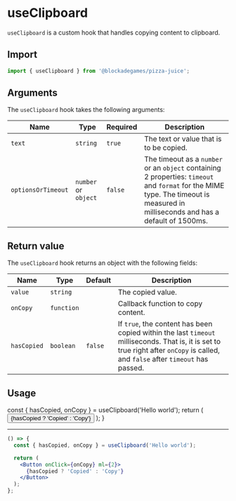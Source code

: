 
# useClipboard

`useClipboard` is a custom hook that handles copying content to clipboard.

## Import

```jsx
import { useClipboard } from '@blockadegames/pizza-juice';
```

## Arguments

The `useClipboard` hook takes the following arguments:

| Name               | Type                 | Required | Description                                                                                                                                                                      |
| ------------------ | -------------------- | -------- | -------------------------------------------------------------------------------------------------------------------------------------------------------------------------------- |
| `text`             | `string`             | `true`   | The text or value that is to be copied.                                                                                                                                          |
| `optionsOrTimeout` | `number` or `object` | `false`  | The timeout as a `number` or an `object` containing 2 properties: `timeout` and `format` for the MIME type. The timeout is measured in milliseconds and has a default of 1500ms. |

## Return value

The `useClipboard` hook returns an object with the following fields:

| Name        | Type       | Default | Description                                                                                                                                                                       |
| ----------- | ---------- | ------- | --------------------------------------------------------------------------------------------------------------------------------------------------------------------------------- |
| `value`     | `string`   |         | The copied value.                                                                                                                                                                 |
| `onCopy`    | `function` |         | Callback function to copy content.                                                                                                                                                |
| `hasCopied` | `boolean`  | `false` | If `true`, the content has been copied within the last `timeout` milliseconds. That is, it is set to true right after `onCopy` is called, and `false` after `timeout` has passed. |

## Usage

  const { hasCopied, onCopy } = useClipboard('Hello world');
  return (
    <Button onClick={onCopy} ml={2}>
      {hasCopied ? 'Copied' : 'Copy'}
    </Button>
  );
}

<Example />

---

```jsx
() => {
  const { hasCopied, onCopy } = useClipboard('Hello world');

  return (
    <Button onClick={onCopy} ml={2}>
      {hasCopied ? 'Copied' : 'Copy'}
    </Button>
  );
};
```

